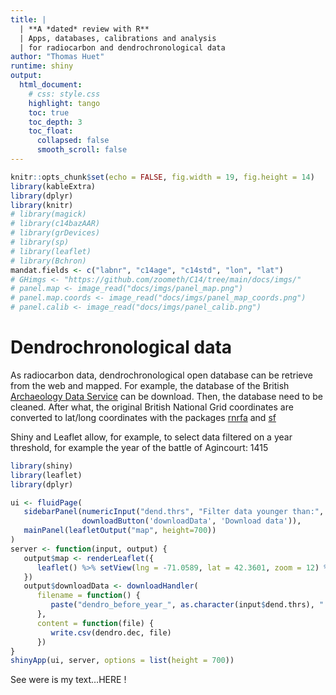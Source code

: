 ```yaml
---
title: | 
  | **A *dated* review with R** 
  | Apps, databases, calibrations and analysis
  | for radiocarbon and dendrochronological data
author: "Thomas Huet"
runtime: shiny
output: 
  html_document:
    # css: style.css
    highlight: tango
    toc: true
    toc_depth: 3
    toc_float:
      collapsed: false
      smooth_scroll: false
---
```


```r
knitr::opts_chunk$set(echo = FALSE, fig.width = 19, fig.height = 14)
library(kableExtra) 
library(dplyr)
library(knitr)
# library(magick)
# library(c14bazAAR)
# library(grDevices)
# library(sp)
# library(leaflet)
# library(Bchron)
mandat.fields <- c("labnr", "c14age", "c14std", "lon", "lat")
# GHimgs <- "https://github.com/zoometh/C14/tree/main/docs/imgs/"
# panel.map <- image_read("docs/imgs/panel_map.png")
# panel.map.coords <- image_read("docs/imgs/panel_map_coords.png")
# panel.calib <- image_read("docs/imgs/panel_calib.png")
```

# Dendrochronological data

As radiocarbon data, dendrochronological open database can be retrieve from the web and mapped. For example, the database of the British [Archaeology Data Service](https://archaeologydataservice.ac.uk/archives/view/vag_dendro/index.cfm) can be download. Then, the database need to be cleaned. After what, the original British National Grid coordinates are converted to lat/long coordinates with the packages [rnrfa](https://cran.r-project.org/web/packages/rnrfa/index.html) and [sf](https://cran.r-project.org/web/packages/sf/index.html)

Shiny and Leaflet allow, for example, to select data filtered on a year threshold, for example
the year of the battle of Agincourt: 1415

```r
library(shiny)
library(leaflet)
library(dplyr)

ui <- fluidPage(
   sidebarPanel(numericInput("dend.thrs", "Filter data younger than:", 1415),
                downloadButton('downloadData', 'Download data')),
   mainPanel(leafletOutput("map", height=700))
)
server <- function(input, output) {
   output$map <- renderLeaflet({
      leaflet() %>% setView(lng = -71.0589, lat = 42.3601, zoom = 12) %>% addTiles()
   })
   output$downloadData <- downloadHandler(
      filename = function() { 
         paste("dendro_before_year_", as.character(input$dend.thrs), ".csv", sep="")
      },
      content = function(file) {
         write.csv(dendro.dec, file)
      })
}
shinyApp(ui, server, options = list(height = 700))
```

See were is my text...HERE !